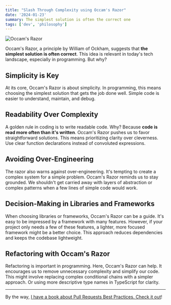 ```yaml
---
title: "Slash Through Complexity using Occam's Razor"
date: '2024-01-23'
summary: The simplest solution is often the correct one
tags: ['dev', 'philosophy']
---
```


![Occam's Razor](/static/images/articles/ocamms-razor.png.webp)

Occam's Razor, a principle by William of Ockham, suggests that **the simplest solution is often correct**. This idea is relevant in today's tech landscape, especially in programming. But why?

## Simplicity is Key

At its core, Occam's Razor is about simplicity. In programming, this means choosing the simplest solution that gets the job done well. Simple code is easier to understand, maintain, and debug.

## Readability Over Complexity

A golden rule in coding is to write readable code. Why? Because **code is read more often than it's written**. Occam's Razor pushes us to favor straightforward solutions. This means prioritizing clarity over cleverness. Use clear function declarations instead of convoluted expressions.

## Avoiding Over-Engineering

The razor also warns against over-engineering. It's tempting to create a complex system for a simple problem. Occam's Razor reminds us to stay grounded. We shouldn't get carried away with layers of abstraction or complex patterns when a few lines of simple code would work.

## Decision-Making in Libraries and Frameworks

When choosing libraries or frameworks, Occam's Razor can be a guide. It's easy to be impressed by a framework with many features. However, if your project only needs a few of these features, a lighter, more focused framework might be a better choice. This approach reduces dependencies and keeps the codebase lightweight.

## Refactoring with Occam's Razor

Refactoring is important in programming. Here, Occam's Razor can help. It encourages us to remove unnecessary complexity and simplify our code. This might involve replacing complex conditional chains with a simpler approach. Or using more descriptive type names in TypeScript for clarity.

---

By the way, [I have a book about Pull Requests Best Practices. Check it out](https://pr.nico.fyi)!
